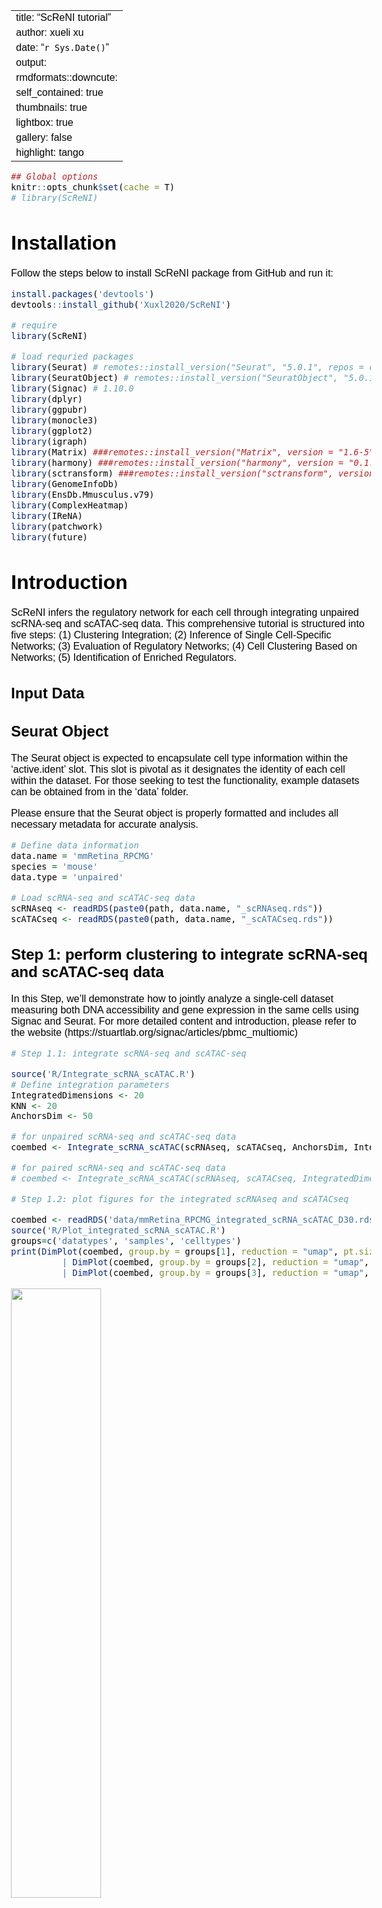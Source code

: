 
---
title: "ScReNI tutorial"
author:  xueli xu
date: "`r Sys.Date()`"
output:
  rmdformats::downcute:
    self_contained: true
    thumbnails: true
    lightbox: true
    gallery: false
    highlight: tango
---

<style>
  body {
  font-family: "Helvetica";
    font-size: 16px;
    color: black;
  }
</style>

```r
## Global options
knitr::opts_chunk$set(cache = T)
# library(ScReNI)

```

# Installation

Follow the steps below to install ScReNI package from GitHub and run it:

``` r
install.packages('devtools')
devtools::install_github('Xuxl2020/ScReNI')

# require
library(ScReNI)
```
```r
# load requried packages
library(Seurat) # remotes::install_version("Seurat", "5.0.1", repos = c("https://satijalab.r-universe.dev", getOption("repos")))
library(SeuratObject) # remotes::install_version("SeuratObject", "5.0.1", repos = c("https://satijalab.r-universe.dev", getOption("repos")))
library(Signac) # 1.10.0
library(dplyr)
library(ggpubr)
library(monocle3)
library(ggplot2)
library(igraph)
library(Matrix) ###remotes::install_version("Matrix", version = "1.6-5")
library(harmony) ###remotes::install_version("harmony", version = "0.1.1")
library(sctransform) ###remotes::install_version("sctransform", version = "0.4.1")
library(GenomeInfoDb)
library(EnsDb.Mmusculus.v79)
library(ComplexHeatmap)
library(IReNA)
library(patchwork)
library(future)

```

# Introduction

ScReNI infers the regulatory network for each cell through integrating unpaired scRNA-seq and scATAC-seq data. This comprehensive tutorial is structured into five steps: (1) Clustering Integration; (2) Inference of Single Cell-Specific Networks; 
(3) Evaluation of Regulatory Networks; (4) Cell Clustering Based on Networks; 
(5) Identification of Enriched Regulators.

## Input Data
## Seurat Object

The Seurat object is expected to encapsulate cell type information within the 'active.ident' slot. This slot is pivotal as it designates the identity of each cell within the dataset. For those seeking to test the functionality, example datasets can be obtained from in the 'data' folder.

Please ensure that the Seurat object is properly formatted and includes all necessary metadata for accurate analysis.

```r

# Define data information
data.name = 'mmRetina_RPCMG'
species = 'mouse'
data.type = 'unpaired'
```

```r
# Load scRNA-seq and scATAC-seq data
scRNAseq <- readRDS(paste0(path, data.name, "_scRNAseq.rds"))  
scATACseq <- readRDS(paste0(path, data.name, "_scATACseq.rds"))

```

## Step 1: perform clustering to integrate scRNA-seq and scATAC-seq data

In this Step, we’ll demonstrate how to jointly analyze a single-cell dataset measuring both DNA accessibility and gene expression in the same cells using Signac and Seurat. 
For more detailed content and introduction, please refer to the website (https://stuartlab.org/signac/articles/pbmc_multiomic)

```r
# Step 1.1: integrate scRNA-seq and scATAC-seq

source('R/Integrate_scRNA_scATAC.R')
# Define integration parameters
IntegratedDimensions <- 20
KNN <- 20
AnchorsDim <- 50

# for unpaired scRNA-seq and scATAC-seq data
coembed <- Integrate_scRNA_scATAC(scRNAseq, scATACseq, AnchorsDim, IntegratedDimensions, KNN, data.type='unpaired')

# for paired scRNA-seq and scATAC-seq data
# coembed <- Integrate_scRNA_scATAC(scRNAseq, scATACseq, IntegratedDimensions, KNN, data.type='paired', species)

```
```r
# Step 1.2: plot figures for the integrated scRNAseq and scATACseq
```
```r
coembed <- readRDS('data/mmRetina_RPCMG_integrated_scRNA_scATAC_D30.rds')
source('R/Plot_integrated_scRNA_scATAC.R')
groups=c('datatypes', 'samples', 'celltypes')
print(DimPlot(coembed, group.by = groups[1], reduction = "umap", pt.size = 0.8, label = F) 
          | DimPlot(coembed, group.by = groups[2], reduction = "umap", pt.size = 0.8, label = F)
          | DimPlot(coembed, group.by = groups[3], reduction = "umap", pt.size = 0.8, label = T))

```
![](Readme figure/unnamed-chunk-3-1.png){ width=50% height=50% }

```r
# Step 1.3 only for unpaired data: get the nearest neighbor of each cell. However, for paired data, step 1.3 is not necessary. Instead, you can proceed directly to step 2 of the analysis pipeline.
source('R/Get_scRNA_scATAC_neighbors.R')
scRNA_scATAC_neighbor <- Get_scRNA_scATAC_neighbors(coembed)
scRNA_scATAC_neighbor_dup <- scRNA_scATAC_neighbor[[1]]
scRNA_scATAC_neighbor_undup <- scRNA_scATAC_neighbor[[2]]

```

## Step 2: infer single cell-specific networks
We reconstructed the single-cell networks using CSN, LIONESS, kScReNI, and CeSpGRN. These tools infer cell-specific regulatory networks using transcriptomes alone. wScReNI stands out as the primary analytical tool for integrating scRNA-seq and scATAC-seq data. In our analysis, we focused on the top 500 highly variable genes and the top 10,000 highly variable peaks for feature selection. To reconstruct the cell-specific networks, we randomly selected 100 cells from each of three distinct types of retinal progenitor cells (RPCs) and one type of Müller glial cells (MGs).Researchers have the flexibility to either utilize the entire population of cells for a comprehensive analysis or select a subset of cells to infer the single-cell regulatory networks. This flexibility allows for tailored analyses depending on the specific scientific questions and the computational resources available.

``` r
# set the parameters
cell.num = 100 # number of each cell type
ngenes = 500 # number of highly variable genes
npeaks = 10000 #  number of highly variable peaks 
result.path = 'results/'
network.path = paste0(result.path, 'NetworksC', cell.num, '/')  # the path to save networks

``` 

``` r
# Step 2.1: get partial cells to infer scNetworks
source('r/Select_partial_cells_for_scNewtorks.R')
# partial cells
Partial_cell <- c("RPCs_S1", "RPCs_S2", "RPCs_S3", "MG")
# for unpaired data
scRNA.scATAC.cells <- Select_partial_cells_for_scNewtorks(coembed, Partial_cell, cell.num, data.type = "unpaired", scRNA_scATAC_neighbor_undup)
# for paired data
# scRNA.scATAC.cells <- Select_partial_cells_for_scNewtorks(coembed, Partial_cell, cell.num, data.type = "paired")

``` 

In our approach to applying network algorithms for inferring regulatory networks, we utilize count data as the primary input. However, the choice of data can be adapted based on the particularities of the research question at hand. If necessary, you have the option to opt for processed data that has undergone various computational transformations. Such 
transformations might include normalization, variance stabilization, or other forms of data preprocessing.

``` r
# Step 2.2: select top variable genes and peaks to infer scNetworks
source('R/select_features.R')
sub.scrna.top <- select_features(sub.scrna, ngenes, datatype='RNA')
sub.scatac.top <- select_features(sub.scatac, npeaks, datatype='ATAC')

sub.scrna.top <- sub.scrna.top$counts
sub.scatac.top <- sub.scatac.top$counts

``` 

The implementation of CSN, LIONESS, and kScReNI is primarily done through R code. However, for CeSpGRN, the process requires Python code, which necessitates running Python scripts within a Python environment. The specific Python scripts you need are located in the 'mmRetina_RPCMG_CeSpGRN_Python.txt' file within the R folder. This file contains the Python code required for your analysis. For a deeper understanding of the algorithm and to access additional resources, you are encouraged to visit Zhang's Lab, the originators of this methodology (https://github.com/PeterZZQ/CeSpGRN). Their expertise and comprehensive materials will provide further insights and guidance.

``` r
# Step 2.3: infer scNetworks using CSN
source('R/Infer_CSN_scNetworks.R')
CSN <- Infer_CSN_scNetworks(sub.scrna.top)

# Step 2.4: infer scNetworks using LIONESS
source('R/Infer_LIONESS_scNetworks.R')
LIONESS.weights <- Infer_LIONESS_scNetworks(sub.scrna.top)

# Step 2.5: infer scNetworks using kScReNI
source(paste0(code.path, 'Infer_kScReNI_scNetworks.R'))
kScReNI.weights <- Infer_kScReNI_scNetworks(sub.scrna.top, ngenes, knn=KNN)

```
``` r
# Step 2.6: infer scNetworks using CeSpGRN
print("Execute the Python code in ‘R/mmRetina_RPCMG_CeSpGRN_Python.txt")

```
When utilizing the wScReNI approach, we rely on reference datasets that are made available in the 'refer' folder. These datasets are indispensable for elucidating the connections between genes and peaks, which is a fundamental step in the regulatory network construction process. However, if you have prior knowledge of the specific relationships between genes and peaks, you have the flexibility to bypass the step of identifying these associations. In such cases, you can proceed directly to Step 2.7.2 of the network construction phase, where you will integrate this known information into the framework of the regulatory network. This option allows for a more streamlined workflow, particularly when the foundational relationships are already established, enabling researchers to focus on the higher-level analysis of network dynamics and regulatory mechanisms.

``` r
# Step 2.7: infer scNetworks using wScReNI
# Step 2.7.1: identification of peak-associated genes
# reference datasets for identification of peak-associated genes
source('R/wScReNI_affiliated_functions.R')
source('R/Infer_gene_peak_relationships.R')
source('R/Integrate_scRNA_scATAC.R')
source('R/Infer_wScReNI_scNetworks.R')
source('R/Combine_wScReNI_scNetworks.R')

library(BSgenome.Mmusculus.UCSC.mm10) ### 1.4.3
genome_database = BSgenome.Mmusculus.UCSC.mm10
motif_database <- read.table("refer/Tranfac201803_Mm_MotifTFsFinal.txt", header = T)
gtf_data <- rtracklayer::import("refer/mouse.genes.gtf")

gtf_data <- as.data.frame(gtf_data)
motif_pwm <- readRDS("refer/all_motif_pwm.rds")

```

### Identification of peak-associated genes

![](Readme figure/gene_peak_relationship.png){ width=70% height=70% }

``` r
gene_peak_overlap <- Infer_gene_peak_relationships(gtf_data, sub.scrna.top, sub.scatac.top,
                                                   motif_database, motif_pwm, genome_database = genome_database)
gene_peak_overlap_matrix <- peakMat(sub.scatac.top, gene_peak_overlap)
gene_peak_overlap_labs <- peak_gene_TF_labs(gene_peak_overlap)

```

``` r
# Step 2.7.2: get the nearest neighbor of each cell
scRNA_scATAC_WNN <- Integrate_scRNA_scATAC(sub.scrna.top, sub.scatac.top, IntegratedDimensions=20, KNN, data.type='paired')
nearest.neighbors.idx <- scRNA_scATAC_WNN[['weighted.nn']]@nn.idx
rownames(nearest.neighbors.idx) <- scRNA_scATAC_WNN[['weighted.nn']]@cell.names
ncell = 400
# Step 2.7.3: infer scNetworks using wScReNI
wScReNI.weights <- Infer_wScReNI_scNetworks(sub.scrna.top, gene_peak_overlap_matrix, gene_peak_overlap_labs, nearest.neighbors.idx, network.path, data.name, cell.index=1:ncell)
wScReNI.weights <- Combine_wScReNI_scNetworks(sub.scrna.top, network.path)

```
## Step 3: evaluation of the precision and recall on regulatory networks
ChIP-atlas was used to assess the inferred regulatory relationships. This dataset serves as a valuable reference for evaluating the performance of different network inference methods. Precision and recall serve as metrics for evaluating the performance of different single-cell regulatory network inference methods.

``` r
# Read the relationships of gene ID and gene symbol based on species
Gene_gtf_information <- 'gtf_region.10X_Mouse_ref'
ChIP_atlas <- 'mmp9.TSV.5kb_TF_target.df'

gtf_regions <- read.table(paste0('refer/', Gene_gtf_information, ".txt"), sep = "\t", header = T)
gene_id_gene_name_pair <- Deal_gene_information(gtf_regions)

# Read TF-target pairs from ChIP Atlas
TF_target <-read.table(paste0('refer/', ChIP_atlas, ".txt"), sep="\t")
TF_target_pair <- unique(paste(TF_target[, 1], TF_target[, 2], sep="_"))

```

```r
# make sure the first element of scNetworks is from CSN
scNetworks <- list(CSN, CeSpGRN.weights, LIONESS.weights, kScReNI.weights, wScReNI.weights)
names(scNetworks) <- c('CSN', 'CeSpGRN', 'LIONESS', 'kScReNI', 'wScReNI')

# Set the parameters
top_number = c(1000, seq(2000, 10000, by=2000), 20000)

# Calculate the precision and recall
source('R/Precision_recall_affiliated_functions.R')
source('R/Calculate_scNetwork_precision_recall.R')
source('R/Calculate_scNetwork_precision_recall_top.R')
source('R/Plot_scNetwork_precision_recall.R'))

# Calculate the precision and recall
scNetworks_precision_recall <- Calculate_scNetwork_precision_recall(scNetworks, TF_target_pair, top_number)
scNetworks_precision_recall_noCSN <- scNetworks_precision_recall[-1]
scNetworks_precision_recall_top <- Calculate_scNetwork_precision_recall_top(scNetworks_precision_recall_noCSN, top_number)

```

```r
# Plot the precision and recall
scNetworks_precision_recall <- read.csv('data/mmRetina_RPCMG_Cell100.500_scNetwork_precision_recall.csv', row.names = 1)
colors = c("#5A5A5A", "#EF9951", "#A9A9A9", "#67C1E3", rgb(253/255,209/255,176/255))

p1 <- ggplot(scNetworks_precision_recall, aes(x=scNetwork_type, y=precision, color=scNetwork_type)) + 
    geom_boxplot() + scale_color_manual(values=colors)+
  theme_classic() + theme(axis.text=element_text(size=14), axis.title=element_text(size=16))
  
p2 <- ggplot(scNetworks_precision_recall, aes(x=scNetwork_type, y=recall, color=scNetwork_type)) + 
    geom_boxplot() + scale_color_manual(values=colors)+
  theme_classic() + theme(axis.text=element_text(size=14), axis.title=element_text(size=16))
ggarrange(p1, p2, labels = c("A", "B"), ncol = 2, nrow = 1)

```

## Step 4: perform cell clustering based on single cell-specific networks
For the purpose of network-based cell clustering, we calculated gene degrees derived from cell-specific networks. To evaluate the influence of the number of pairwise relationships between TFs and target genes, we applied diverse thresholds to the ranked weights. Specifically, we select the top 500 gene regulation pairs. To quantitatively measure the similarity between the resulting clustering and the known ground truth of cell types, we employ the adjusted rand index (ARI). This metric is implemented in the ‘randIndex’ function from the R package ‘flexclust’, providing a robust statistical measure for evaluating the accuracy of our clustering method.

```r
# Step 4.1: Calculate the degrees and Adjusted Rand Index (ARI) according to single cell-specific networks
source('R/Calculate_scNetwork_degree.R')
# ntype = 4 for mmRetina_RPCMG 
ncell = 400; ntype = 4; top = rep(500, ncell)
celltype <- read.csv(paste0('data/', data.name, "_Cell", cell.num, "_annotation.csv"))
sub.celltype <- celltype$undup.cell.types
```
```r
scNetworks_degree <- calculate_scNetwork_degree(scNetworks, top, sub.celltype, ntype, column_name='sub.celltype')

```

```r
# Step 4.2: Plot cell clustering based on the networks
# source('R/Plot_scNetwork_clustering.R')
load('data/scNetworks_degree.rdata')
col = list(Cell_type = c("MG" = "red", "RPCs_S1" = "green", "RPCs_S2" = "blue", "RPCs_S3" = "purple"))

Network_types <- names(scNetworks_degree)
  
for(i in 1:length(scNetworks_degree)){
  print(Network_types[i])
  degree <- scNetworks_degree[[i]]
  outdegree <- degree[['outdegree']]
  out.degree <- degree[['out.degree.umap']]
  # plot the heatmap based on the similarity of the degree matrix
  column_ha = HeatmapAnnotation("Cell_type" = sub.celltype, col = col)
  outdegree_heatmap <- Heatmap(cor(log(outdegree+1)), 
                               top_annotation = column_ha, 
                               show_row_names = F, 
                               show_column_names = F)
  print(outdegree_heatmap)
  out.degree[['lab']] <- sub.celltype
  print(DimPlot(out.degree, reduction = "umap", group.by = "lab", label = F))
}
# Step 4.3: Save ARI for each single-cell network inference method
ARI <- sapply(scNetworks_degree, function(network) {
  c(network[["out.degree.umap.ARI"]], network[["out.degree.hclust.ARI"]])
})
rownames(ARI) <- c( "degree.umap.ARI", "degree.hclust.ARI")
ARI

```
## Step 5: identify regulators enriched in each single-cell regulatory network
We used Monocle3 to investigate pseudotime trajectories in scRNA-seq data of mouse retinal development. Cells were clustered via UMAP reduction, and the principal graph was determined using the learn_graph function. Any RPC-I cell was set as the root when running order_cells. These data were then added back to Seurat as a metadata column for further analysis.

```r
# Step 5.1: perform trajectory analysis to calculate pseudotime
DefaultAssay(coembed) <- "RNA"
load('data/gene.use.rdata') 
seurat_object <- coembed[gene.use,]
expression_matrix0 <- as.matrix(seurat_object@assays$RNA@counts)
seurat.obj <- seurat_object[,Matrix::colSums(expression_matrix0) != 0]
expression_matrix <- expression_matrix0[,Matrix::colSums(expression_matrix0) != 0]
cell_metadata <- seurat_object@meta.data[Matrix::colSums(expression_matrix0) != 0,]

gene_annotation <- data.frame(gene_short_name=rownames(expression_matrix))
rownames(gene_annotation) <- rownames(expression_matrix)

```

```r
# monocle3
cds <- new_cell_data_set(expression_matrix,
                         cell_metadata = cell_metadata,
                         gene_metadata = gene_annotation)

# NormalizeData+ScaleData+RunPCA
cds <- preprocess_cds(cds, num_dim = 30)
cds <- reduce_dimension(cds, preprocess_method = "PCA")

# umap
cds.embed <- cds@int_colData$reducedDims$UMAP
int.embed <- Embeddings(seurat.obj, reduction = "umap")

int.embed <- int.embed[rownames(cds.embed),]
cds@int_colData$reducedDims$UMAP <- int.embed
cds@clusters$UMAP$clusters <- seurat.obj@meta.data[rownames(colData(cds)), "seurat_clusters"]
cds@clusters$UMAP$partitions <- factor(x = rep(1, length(rownames(colData(cds)))), levels = 1)
names(cds@clusters$UMAP$partitions) <- rownames(colData(cds))

cds <- estimate_size_factors(cds)
cds@rowRanges@elementMetadata@listData$gene_short_name <- rownames(cds)
rownames(cds@principal_graph_aux[["UMAP"]]$dp_mst) <- NULL
colnames(cds@int_colData@listData$reducedDims@listData$UMAP) <- NULL
cds <- learn_graph(cds,learn_graph_control=list("euclidean_distance_ratio"=5, "geodesic_distance_ratio"=2, "minimal_branch_len"=1000))
    
```

``` r
load('data/cds_learn_graph.rdata')
plot_cells(cds,
           color_cells_by = "seurat_clusters",
           label_groups_by_cluster = FALSE,
           label_leaves = TRUE,
           label_branch_points = TRUE) +
  theme(panel.border = element_rect(fill=NA, color="black", size=1, linetype="solid"))
```

``` r
cds <- order_cells(cds)

```

``` r
load('data/cds_order_cells.rdata')
plot_cells(cds,
          color_cells_by = "pseudotime",
          label_cell_groups = F,
          label_leaves = F,
          label_branch_points = F,
          graph_label_size = 1.5) +
  theme(panel.border = element_rect(fill=NA, color="black", size=1, linetype="solid"))

# Add pseudotime to the Seurat object
pseudotime <- pseudotime(cds, reduction_method = 'UMAP')
load('data/seurat.obj.rdata')
pseudotime <- pseudotime[rownames(seurat.obj@meta.data)]
seurat.obj$Pseudotime <- pseudotime
FeaturePlot(seurat.obj, reduction = "umap", features = "Pseudotime")

```
<br />
Considering the sparsity of scRNA-seq data, we employed smoothed expression profiles for gene co-expression analysis. Pseudotime was divided into 50 equal intervals. Highly variable genes and expressed transcription factors were grouped into distinct modules using K-means clustering on the smoothed profiles. For each module, we conducted functional enrichment analysis using ClusterProfiler.

```r
print("Step 5.2: smooth the expression of highly variable genes according to pseudotime")
# Get expression profiles ordered by pseudotime
seurat_with_time = seurat.obj
expression_profile <- IReNA::get_SmoothByBin_PseudotimeExp(seurat_with_time, Bin = 50)

print("Step 5.3: modularized highly variable genes through k-means of the smoothed expression")
# Filter noise and logFC in expression profile
expression_profile_filter <- IReNA::filter_expression_profile(expression_profile, FC=0.01)
# K-means clustering
clustering <- IReNA::clustering_Kmeans(expression_profile_filter, K1=10)

```

```r
clustering <- read.table('data/clustering_revised.txt', head=T)
col = c(colors <- c(rgb(174/255,199/255,232/255), rgb(103/255,193/255,227/255), rgb(91/255,166/255,218/255), rgb(0/255,114/255,189/255), rgb(253/255,209/255,176/255), rgb(239/255,153/255,81/255), rgb(229/255,97/255,69/255),
                       rgb(175/255,180/255,219/255)))
plot_kmeans_pheatmap(clustering,
                    ModuleColor1 = c(colors <- col))

Kmeans_clustering_ENS <- add_ENSID(clustering, Spec1='Mm')

# KEGG
library(org.Mm.eg.db)
keytypes(org.Mm.eg.db)
library(KEGG.db)
source('R/enrich_module.R')
enrichment_KEGG <- enrich_module(Kmeans_clustering_ENS, org.Mm.eg.db, enrich.db = 'KEGG', organism = 'mmu')
head(enrichment_KEGG)
enrichment_GO <- enrich_module(Kmeans_clustering_ENS, org.Mm.eg.db, 'GO', organism = 'mmu')
head(enrichment_GO)

Mm_func = enrichment_GO[order(enrichment_GO$module,decreasing = F),c(2,3,9)]

Mm_func$score = -log10(Mm_func$qvalue)
Mm_func$rank = 1:nrow(Mm_func)
Mm_func$module = factor(Mm_func$module)
Mm_col = c(colors <- c(rgb(174/255,199/255,232/255), rgb(103/255,193/255,227/255), rgb(91/255,166/255,218/255), rgb(0/255,114/255,189/255), rgb(253/255,209/255,176/255), rgb(239/255,153/255,81/255), rgb(229/255,97/255,69/255), 
                       rgb(175/255,180/255,219/255)))
ggplot2::ggplot(Mm_func,aes(x=reorder(Description,rank),y=score))+
  geom_bar(position="dodge",stat="identity",aes(fill = module))+
  theme_classic()+ theme(panel.grid=element_blank(),text=element_text(size=15,face = "bold"))+
  xlab(NULL)+coord_flip()+ylab('-log10(qvalue)')+scale_fill_discrete(name = "module")+
  scale_fill_manual(values=Mm_col)


```

